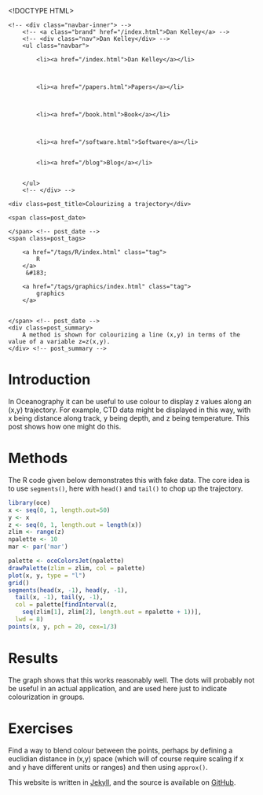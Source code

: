 <!DOCTYPE HTML>
<html>
<head>
<link rel='stylesheet' type='text/css' href='https://dankelley.github.io/css/syntax.css' />
<link rel='stylesheet' type='text/css' href='https://dankelley.github.io/css/style.css' />
<meta charset="UTF-8">
<title>Colourizing a trajectory</title>
</head>

<body>
<div class="navbar">
    <!-- <div class="navbar-inner"> -->
        <!-- <a class="brand" href="/index.html">Dan Kelley</a> -->
        <!-- <div class="nav">Dan Kelley</div> -->
        <ul class="navbar">
            
            <li><a href="/index.html">Dan Kelley</a></li>
            

            
            <li><a href="/papers.html">Papers</a></li>
            

            
            <li><a href="/book.html">Book</a></li>
            

            
            <li><a href="/software.html">Software</a></li>
            
            
            <li><a href="/blog">Blog</a></li>
            

        </ul>
        <!-- </div> -->
</div>

<div id="content">
    




<!-- <div class="span8"> -->

<div class=topnav>

<!-- | <a href='/blog'>Home</a> | -->

</div> <!-- topnav -->


<div class="page-header">

    <div class=post_title>Colourizing a trajectory</div>
<!-- </div> --> <!-- span8 -->

<!-- <div class="span4"> -->

<div class=slug>
    <span class=post_date>
        
    </span> <!-- post_date -->
    <span class=post_tags>
        
        <a href="/tags/R/index.html" class="tag">
            R
        </a>
         &#183; 
        
        <a href="/tags/graphics/index.html" class="tag">
            graphics
        </a>
        
        
    </span> <!-- post_date -->
    <div class=post_summary>
        A method is shown for colourizing a line (x,y) in terms of the value of a variable z=z(x,y).
    </div> <!-- post_summary -->
</div> <!-- slug -->

<!-- </div> -->
<!-- span4 -->
</div> <!-- page-header -->



# Introduction

In Oceanography it can be useful to use colour to display z values along an (x,y) trajectory.  For example, CTD data might be displayed in this way, with x being distance along track, y being depth, and z being temperature. This post shows how one might do this.

# Methods

The R code given below demonstrates this with fake data.  The core idea is to use ``segments()``, here with ``head()`` and ``tail()`` to chop up the trajectory.

```r
library(oce)
x <- seq(0, 1, length.out=50)
y <- x
z <- seq(0, 1, length.out = length(x))
zlim <- range(z)
npalette <- 10
mar <- par('mar')

palette <- oceColorsJet(npalette)
drawPalette(zlim = zlim, col = palette)
plot(x, y, type = "l")
grid()
segments(head(x, -1), head(y, -1),
  tail(x, -1), tail(y, -1),
  col = palette[findInterval(z, 
    seq(zlim[1], zlim[2], length.out = npalette + 1))],
  lwd = 8)
points(x, y, pch = 20, cex=1/3)
```


# Results

The graph shows that this works reasonably well.  The dots will probably not be useful in an actual application, and are used here just to indicate colourization in groups.

# Exercises

Find a way to blend colour between the points, perhaps by defining a euclidian distance in (x,y) space (which will of course require scaling if x and y have different units or ranges) and then using ``approx()``.




</div>

<p class="footnote">This website is written in <a
href="http://jekyllrb.com">Jekyll</a>, and the source is available on <a
href="https://github.com/dankelley/dankelley.github.io">GitHub</a>.</p>

</body>
</html>

